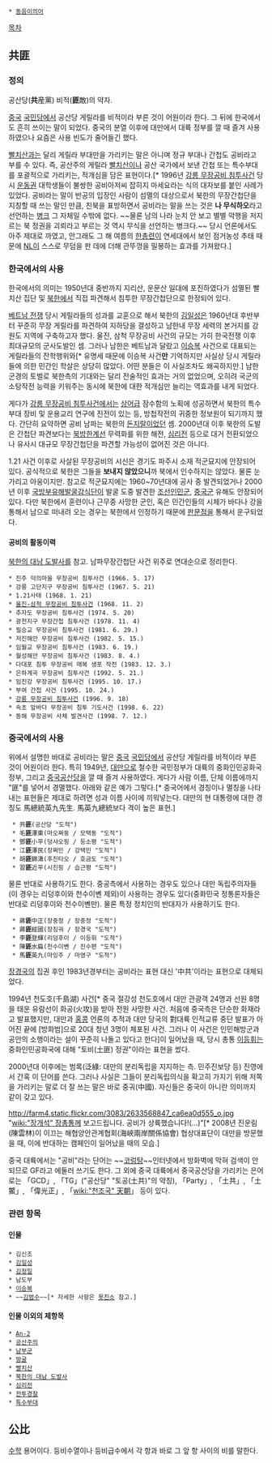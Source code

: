  * [[동음이의어]]

[[목차]]
== 共匪 ==
=== 정의 ===
공산당('''共'''産黨) 비적('''匪'''敵)의 약자.

[[중국]] [[국민당]]에서 공산당 게릴라를 비적이라 부른 것이 어원이라 한다. 그 뒤에 한국에서도 흔히 쓰이는 말이 되었다. 중국의 분열 이후에 대만에서 대륙 정부를 깔 때 즐겨 사용하였으나 요즘은 사용 빈도가 줄어들긴 했다.

[[빨치산]]과는 달리 게릴라 부대만을 가리키는 말은 아니며 정규 부대나 간첩도 공비라고 부를 수 있다. 즉, 공산주의 게릴라 [[빨치산]]이나 공산 국가에서 보낸 간첩 또는 특수부대를 포괄적으로 가리키는, 적개심을 담은 표현이다.[* 1996년 [[강릉 무장공비 침투사건]] 당시 [[운동권]] 대학생들이 불쌍한 공비아저씨 잡히지 마세요라는 식의 대자보를 붙인 사례가 있었다. 공비라는 말이 반공의 입장인 사람이 섬멸의 대상으로서 북한의 무장간첩단을 지칭할 때 쓰는 말인 만큼, 친북을 표방하면서 공비라는 말을 쓰는 것은 '''나 무식하오'''라고 선언하는 [[병크]] 그 자체일 수밖에 없다. ~~물론 남의 나라 눈치 안 보고 별별 악행을 저지르는 북 정권을 괴뢰라고 부르는 것 역시 무식을 선언하는 병크다.~~ 당시 언론에서도 아주 제대로 까였고, 안그래도 그 해 여름의 [[한총련]]이 연세대에서 보인 점거농성 추태 때문에 [[NL]]이 스스로 무덤을 판 데에 더해 관뚜껑을 밀봉하는 효과를 가져왔다.]

=== 한국에서의 사용 ===
한국에서의 의미는 1950년대 중반까지 지리산, 운문산 일대에 포진하였다가 섬멸된 빨치산 집단 및 [[북한]]에서 직접 파견해서 침투한 무장간첩단으로 한정되어 있다.

[[베트남 전쟁]] 당시 게릴라들의 성과를 교훈으로 해서 북한의 [[김일성]]은 1960년대 후반부터 꾸준히 무장 게릴라를 파견하여 지하당을 결성하고 남한내 무장 세력의 본거지를 강원도 지역에 구축하고자 했다. 울진, 삼척 무장공비 사건의 규모는 가히 한국전쟁 이후 최대규모의 군사도발인 셈. 그러나 남한은 베트남과 달랐고 [[이승복]] 사건으로 대표되는 게릴라들의 잔학행위와[* 유명세 때문에 이승복 사건'''만''' 기억하지만 사실상 당시 게릴라들에 의한 민간인 학살은 상당히 많았다. 어떤 분들은 이 사실조차도 왜곡하지만.] 남한 군경의 토벌로 북한측의 기대와는 달리 전술적인 효과는 거의 없었으며, 오히려 국군의 소탕작전 능력을 키워주는 동시에 북한에 대한 적개심만 늘리는 역효과를 내게 되었다. 

게다가 [[강릉 무장공비 침투사건]]에서는 [[상어급]] 잠수함의 노획에 성공하면서 북한의 특수부대 장비 및 운용교리 연구에 진전이 있는 등, 방첩작전의 귀중한 정보원이 되기까지 했다. 간단히 요약하면 공비 남파는 북한의 [[돈지랄]]이었던 셈. 2000년대 이후 북한의 도발은 간첩단 파견보다는 [[북방한계선]] 무력화를 위한 해전, [[심리전]] 등으로 대거 전환되었으나 유사시 대규모 무장간첩단을 파견할 가능성이 없어진 것은 아니다.

1.21 사건 이후로 사살된 무장공비의 시신은 경기도 파주시 소재 적군묘지에 안장되어 있다. 공식적으로 북한은 그들을 '''보내지 않았으니'''까 북에서 인수하지는 않았다. 물론 눈가리고 아웅이지만. 참고로 적군묘지에는 1960~70년대에 공사 중 발견되었거나 2000년 이후 [[국방부유해발굴감식단]]이 발굴 도중 발견한 [[조선인민군]], [[중국군]] 유해도 안장되어 있다. 다만 북한에서 훈련이나 근무중 사망한 군인, 혹은 민간인들의 시체가 바다나 강을 통해서 남으로 떠내려 오는 경우는 북한에서 인정하기 때문에 [[판문점]]을 통해서 운구되었다.

==== 공비의 활동이력 ====
[[북한의 대남 도발사]]를 참고.
남파무장간첩단 사건 위주로 연대순으로 정리한다.

 * 진주 덕의마을 무장공비 침투사건 (1966. 5. 17)
 * 강릉 고단지구 무장공비 침투사건 (1967. 5. 21)
 * 1.21사태 (1968. 1. 21)
 * [[울진-삼척 무장공비 침투사건]] (1968. 11. 2)
 * 추자도 무장공비 침투사건 (1974. 5. 20)
 * 광천지구 무장간첩 침투사건 (1978. 11. 4)
 * 필승교 무장공비 침투사건 (1981. 6. 29.)
 * 저진해안 무장공비 침투사건 (1982. 5. 15.)
 * 임월교 무장공비 침투사건 (1983. 6. 19.)
 * 월성해안 무장공비 침투사건 (1983. 8. 4.)
 * 다대포 침투 무장공비 매복 생포 작전 (1983. 12. 3.)
 * 은하계곡 무장공비 침투사건 (1992. 5. 21.)
 * 임진강 무장공비 침투사건 (1995. 10. 17.)
 * 부여 간첩 사건 (1995. 10. 24.)
 * [[강릉 무장공비 침투사건]] (1996. 9. 18)
 * 속초 앞바다 무장공비 침투 기도사건 (1998. 6. 22)
 * 동해 무장공비 사체 발견사건 (1998. 7. 12.)

=== 중국에서의 사용 ===
위에서 설명한 바대로 공비라는 말은 [[중국]] [[국민당]]에서 공산당 게릴라를 비적이라 부른 것이 어원이라 한다. 특히 1949년, [[대만]]으로 철수한 국민정부가 대륙의 중화인민공화국 정부, 그리고 [[중국공산당]]을 깔 때 즐겨 사용하였다. 게다가 사람 이름, 단체 이름에까지 "匪"를 넣어서 경멸했다. 아래와 같은 예가 그렇다.[* 중국어에서 경칭이나 멸칭을 나타내는 표현들은 제대로 하려면 성과 이름 사이에 끼워넣는다. 대만의 현 대통령에 대한 경칭도 馬總統英九先生. 馬英九總統보다 격이 높은 표현.]

  * 共'''匪'''(공산당 "도적")
  * 毛'''匪'''澤東(마오쩌둥 / 모택동 "도적")
  * 鄧'''匪'''小平(덩샤오핑 / 등소평 "도적")
  * 江'''匪'''澤民(장쩌민 / 강택민 "도적") 
  * 胡'''匪'''錦濤(후진타오 / 호금도 "도적")
  * 習'''匪'''近平(시진핑 / 습근평 "도적")

물론 반대로 사용하기도 한다. 중공측에서 사용하는 경우도 있으나 대만 독립주의자들(이 경우는 리덩후이와 천수이볜 제외)이 사용하는 경우도 있다(중화민국 정통론자들은 반대로 리덩후이와 천수이볜만). 물론 특정 정치인의 반대자가 사용하기도 한다.

  * 蔣'''匪'''中正(장중정 / 장중정 "도적")
  * 蔣'''匪'''經國(장징궈 / 장경국 "도적")
  * 李'''匪'''登輝(리덩후이 / 이등휘 "도적")
  * 陳'''匪'''水扁(천수이볜 / 진수편 "도적")
  * 馬'''匪'''英九(마잉주 / 마영구 "도적")


[[장경국]]의 집권 후인 1983년경부터는 공비라는 표현 대신 '中共'이라는 표현으로 대체되었다.

1994년 천도호(千島湖) 사건[* 중국 절강성 천도호에서 대만 관광객 24명과 선원 8명을 태운 유람선이 화공(火攻)을 받아 전원 사망한 사건. 처음에 중국측은 단순한 화재라고 발표했지만, 대만과 [[홍콩]] 언론의 추적과 대만 당국의 對대륙 인적교류 중단 발표가 아어진 끝에 [방화범]으로 20대 청년 3명이 체포된 사건. 그러나 이 사건은 인민해방군과 공안의 소행이라는 설이 꾸준히 나돌고 있다고 한다]이 일어났을 때, 당시 총통 [[이등휘]]는 중화인민공화국에 대해 "토비(土匪) 정권"이라는 표현을 썼다.

2000년대 이후에는 범록(泛綠: 대만의 분리독립을 지지하는 측. 민주진보당 등) 진영에서 간혹 이 단어를 쓴다. 그러나 사실은 그들이 분리독립의식을 확고히 가지기 위해 저쪽을 가리키는 말로 더 잘 쓰는 말은 바로 중궈(中國). 자신들은 중국이 아니란 의미까지 같이 갖고 있다.

http://farm4.static.flickr.com/3083/2633568847_ca6ea0d555_o.jpg
"[[wiki:"장개석" 장총통]]께 보고드립니다. 공비가 상륙했습니다!(...)"[* 2008년 진운림(陳雲林)이 이끄는 해협양안관계협회(海峽兩岸關係協會) 협상대표단이 대만을 방문했을 때, 이에 반대하는 캠페인이 일어났을 때의 모습.]

중국 대륙에서는 "공비"라는 단어는 ~~[[코렁탕]]~~인터넷에서 방화벽에 막혀 검색이 안 되므로 GF라고 에둘러 쓰기도 한다. 그 외에 중국 대륙에서 중국공산당을 가리키는 은어로는 「GCD」, 「TG」("공산당" "토공(土共)"의 약칭), 「Party」, 「土共」, 「土鱉」, 「偉光正」, 「[[wiki:"천조국" 天朝]]」 등이 있다.

=== 관련 항목 ===
==== 인물 ====
 * 김신조
 * [[김일성]]
 * [[김정일]]
 * 남도부
 * [[이승복]]
 * ~~[[김범수]]~~[* 자세한 사항은 [[못친소]] 참고.]

==== 인물 이외의 제항목 ====
 * [[An-2]]
 * [[공산주의]]
 * [[남부군]]
 * [[땅굴]]
 * [[빨치산]]
 * [[북한의 대남 도발사]]
 * [[심리전]]
 * [[전투경찰]]
 * [[특수부대]]

== 公比 ==
[[수학]] 용어이다. 등비수열이나 등비급수에서 각 항과 바로 그 앞 항 사이의 비를 말한다.
